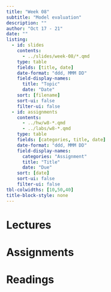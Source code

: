 ```yaml
---
title: "Week 08"
subtitle: "Model evaluation"
description: ""
author: "Oct 17 - 21"
date: ""
listing:
  - id: slides
    contents:
      - ../slides/week-08/*.qmd
    type: table
    fields: [title, date]
    date-format: "ddd, MMM DD"
    field-display-names:
      title: "Topic"
      date: "Date"
    sort: [filename]
    sort-ui: false
    filter-ui: false
  - id: assignments
    contents:
      - ../hw/w8-*.qmd
      - ../labs/w8-*.qmd
    type: table
    fields: [categories, title, date]
    date-format: "ddd, MMM DD"
    field-display-names:
      categories: "Assignment"
      title: "Title"
      date: "Due"
    sort: [date]
    sort-ui: false
    filter-ui: false
tbl-colwidths: [10,50,40]
title-block-style: none
---
```


# Lectures

::: {#slides}
:::

# Assignments

::: {#assignments}
:::

# Readings
